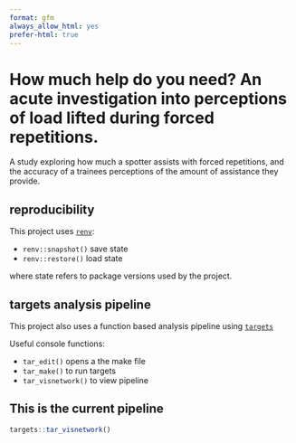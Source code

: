 ```yaml
---
format: gfm
always_allow_html: yes
prefer-html: true
---
```


# How much help do you need? An acute investigation into perceptions of load lifted during forced repetitions.

A study exploring how much a spotter assists with forced repetitions, and the accuracy of a trainees perceptions of the amount of assistance they provide.

## reproducibility

This project uses [`renv`](https://rstudio.github.io/renv/articles/renv.html#reproducibility): 

- `renv::snapshot()` save state
- `renv::restore()` load state  

where state refers to package versions used by the project.  

## targets analysis pipeline

This project also uses a function based analysis pipeline using [`targets`](https://books.ropensci.org/targets/)

Useful console functions:

- `tar_edit()` opens a the make file
- `tar_make()` to run targets
- `tar_visnetwork()` to view pipeline

## This is the current pipeline

```r

targets::tar_visnetwork()

```
